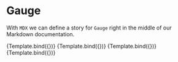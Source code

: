
<Meta title="MDX/Gauge" component={Gauge} />

# Gauge

With `MDX` we can define a story for `Gauge` right in the middle of our Markdown documentation.

<!--- This is your Story template function, shown here in React -->


<Canvas>
    <Story name="Basic" args={{ 
        label: 'Basic Gauge',
        value: 45,
        settings: {
            width: 250,
            height: 250,
            minValue: 0,
            startAngle: 90,
            ticksAngle: 180,
            needleStart: 70,
            needleEnd: 95,
            valueBox: false,
            maxValue: 100,
            highlights: [],
            barWidth: 20,
            majorTicks: [],
            minorTicks: 0,
            strokeTicks: false,
            colorPlate: 'transparent',
            colorMajorTicks: 'transparent',
            colorNumbers: 'transparent',
            borderShadowWidth: 0,
            borders: false,
            needleType: 'line',
            needleWidth: 3,
            needleCircleOuter: false,
            needleCircleInner: false,
            animationDuration: 1500,
        }
    }}>
        {Template.bind({})}
   </Story>
    <Story name="Advanced" args={{
        label: 'Advanced Gauge',
        value: 30,
        settings: {
            units: 'mph',
            width: 300,
            height: 300,
            barWidth: '5',
            barShadow: '0',
            borderShadowWidth: '20',
            borderInnerWidth: '0',
            borderOuterWidth: '0',
            borderMiddleWidth: '0',
            highlights: 'false',
            valueBoxStroke: '0',
            needleWidth: '3',
            animateOnInit: 'true',
            animatedValue: 'true',
            animationDuration: '1500',
            animationRule: 'linear',
            colorValueBoxShadow: '0',
            valueBoxBorderRadius: '0',
            valueTextShadow: '0',
            needleType: 'arrow',
            colorValueBoxBackground: 'transparent',
        }
    }}>
        {Template.bind({})}
    </Story>
    <Story name="BasicDarkThemed" args={{
        label: 'Basic Themed Gauge',
        value: 30,
        settings: {
            width: 250,
            height: 250,
            startAngle: 90,
            ticksAngle: 180,
            needleStart: 70,
            needleEnd: 95,
            valueBox: false,
            maxValue: 100,
            highlights: [],
            barWidth: 20,
            majorTicks: [],
            minorTicks: 0,
            strokeTicks: false,
            colorPlate: 'transparent',
            colorMajorTicks: 'transparent',
            colorNumbers: 'transparent',
            borderShadowWidth: 0,
            borders: false,
            needleType: 'line',
            needleWidth: 3,
            needleCircleOuter: false,
            needleCircleInner: false,
            animateOnInit: 'true',
            animationDuration: 1500,
            animationRule: 'linear',
        }
    }}>
        {Template.bind({})}
    </Story>
    <Story name="AdvancedDarkThemed" args={{
        label: 'Advanced Themed Gauge',
        value: 30,
        settings: {
            units: 'mph',
            width: 300,
            height: 300,
            barWidth: '5',
            barShadow: '0',
            borderShadowWidth: '20',
            borderInnerWidth: '0',
            borderOuterWidth: '0',
            borderMiddleWidth: '0',
            highlights: 'false',
            valueBoxStroke: '0',
            needleWidth: '3',
            animateOnInit: 'true',
            animatedValue: 'true',
            animationDuration: '1500',
            animationRule: 'linear',
            colorValueBoxShadow: '0',
            valueBoxBorderRadius: '0',
            valueTextShadow: '0',
            needleType: 'arrow',
            colorValueBoxBackground: 'transparent',
        }
    }}>
        {Template.bind({})}
    </Story>
</Canvas>